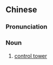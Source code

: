 {{also|指挥塔}}
==Chinese==
{{zh-forms|s=指挥塔|type=21}}

===Pronunciation===
{{zh-pron
|m=zhǐhuì
|cat=n
}}

===Noun===
{{zh-noun}}
# [[control tower]]